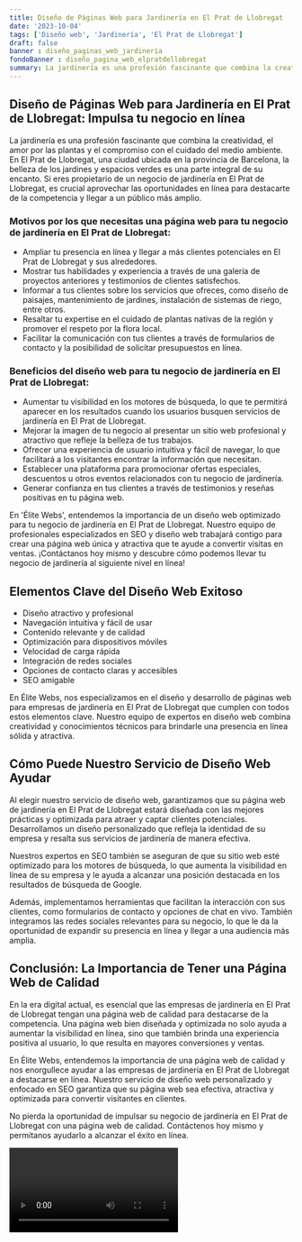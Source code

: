 ```yaml
---
title: Diseño de Páginas Web para Jardinería en El Prat de Llobregat
date: '2023-10-04'
tags: ['Diseño web', 'Jardinería', 'El Prat de Llobregat']
draft: false
banner : diseño_paginas_web_jardinería
fondoBanner : diseño_pagina_web_elpratdellobregat
summary: La jardinería es una profesión fascinante que combina la creatividad, el amor por las plantas y el compromiso con el cuidado del medio ambiente. En El Prat de Llobregat, una ciudad ubicada en la provincia de Barcelona, la belleza de los jardines y espacios verdes es una parte integral de su encanto. Si eres propietario de un negocio de jardinería en El Prat de Llobregat, es crucial aprovechar las oportunidades en línea para destacarte de la competencia y llegar a un público más amplio.
---
```


## Diseño de Páginas Web para Jardinería en El Prat de Llobregat: Impulsa tu negocio en línea

La jardinería es una profesión fascinante que combina la creatividad, el amor por las plantas y el compromiso con el cuidado del medio ambiente. En El Prat de Llobregat, una ciudad ubicada en la provincia de Barcelona, la belleza de los jardines y espacios verdes es una parte integral de su encanto. Si eres propietario de un negocio de jardinería en El Prat de Llobregat, es crucial aprovechar las oportunidades en línea para destacarte de la competencia y llegar a un público más amplio.

### Motivos por los que necesitas una página web para tu negocio de jardinería en El Prat de Llobregat:

- Ampliar tu presencia en línea y llegar a más clientes potenciales en El Prat de Llobregat y sus alrededores.
- Mostrar tus habilidades y experiencia a través de una galería de proyectos anteriores y testimonios de clientes satisfechos.
- Informar a tus clientes sobre los servicios que ofreces, como diseño de paisajes, mantenimiento de jardines, instalación de sistemas de riego, entre otros.
- Resaltar tu expertise en el cuidado de plantas nativas de la región y promover el respeto por la flora local.
- Facilitar la comunicación con tus clientes a través de formularios de contacto y la posibilidad de solicitar presupuestos en línea.

### Beneficios del diseño web para tu negocio de jardinería en El Prat de Llobregat:

- Aumentar tu visibilidad en los motores de búsqueda, lo que te permitirá aparecer en los resultados cuando los usuarios busquen servicios de jardinería en El Prat de Llobregat.
- Mejorar la imagen de tu negocio al presentar un sitio web profesional y atractivo que refleje la belleza de tus trabajos.
- Ofrecer una experiencia de usuario intuitiva y fácil de navegar, lo que facilitará a los visitantes encontrar la información que necesitan.
- Establecer una plataforma para promocionar ofertas especiales, descuentos u otros eventos relacionados con tu negocio de jardinería.
- Generar confianza en tus clientes a través de testimonios y reseñas positivas en tu página web.

En 'Élite Webs', entendemos la importancia de un diseño web optimizado para tu negocio de jardinería en El Prat de Llobregat. Nuestro equipo de profesionales especializados en SEO y diseño web trabajará contigo para crear una página web única y atractiva que te ayude a convertir visitas en ventas. ¡Contáctanos hoy mismo y descubre cómo podemos llevar tu negocio de jardinería al siguiente nivel en línea!

<GifSeo />

<Cta />

## Elementos Clave del Diseño Web Exitoso

- Diseño atractivo y profesional
- Navegación intuitiva y fácil de usar
- Contenido relevante y de calidad
- Optimización para dispositivos móviles
- Velocidad de carga rápida
- Integración de redes sociales
- Opciones de contacto claras y accesibles
- SEO amigable

En Élite Webs, nos especializamos en el diseño y desarrollo de páginas web para empresas de jardinería en El Prat de Llobregat que cumplen con todos estos elementos clave. Nuestro equipo de expertos en diseño web combina creatividad y conocimientos técnicos para brindarle una presencia en línea sólida y atractiva.

## Cómo Puede Nuestro Servicio de Diseño Web Ayudar

Al elegir nuestro servicio de diseño web, garantizamos que su página web de jardinería en El Prat de Llobregat estará diseñada con las mejores prácticas y optimizada para atraer y captar clientes potenciales. Desarrollamos un diseño personalizado que refleja la identidad de su empresa y resalta sus servicios de jardinería de manera efectiva.

Nuestros expertos en SEO también se aseguran de que su sitio web esté optimizado para los motores de búsqueda, lo que aumenta la visibilidad en línea de su empresa y le ayuda a alcanzar una posición destacada en los resultados de búsqueda de Google.

Además, implementamos herramientas que facilitan la interacción con sus clientes, como formularios de contacto y opciones de chat en vivo. También integramos las redes sociales relevantes para su negocio, lo que le da la oportunidad de expandir su presencia en línea y llegar a una audiencia más amplia.

## Conclusión: La Importancia de Tener una Página Web de Calidad

En la era digital actual, es esencial que las empresas de jardinería en El Prat de Llobregat tengan una página web de calidad para destacarse de la competencia. Una página web bien diseñada y optimizada no solo ayuda a aumentar la visibilidad en línea, sino que también brinda una experiencia positiva al usuario, lo que resulta en mayores conversiones y ventas.

En Élite Webs, entendemos la importancia de una página web de calidad y nos enorgullece ayudar a las empresas de jardinería en El Prat de Llobregat a destacarse en línea. Nuestro servicio de diseño web personalizado y enfocado en SEO garantiza que su página web sea efectiva, atractiva y optimizada para convertir visitantes en clientes.

No pierda la oportunidad de impulsar su negocio de jardinería en El Prat de Llobregat con una página web de calidad. Contáctenos hoy mismo y permítanos ayudarlo a alcanzar el éxito en línea.

<Video />

<CtaBot job='Jardinería' city='El Prat de Llobregat'/>

<Gmaps query='El Prat de Llobregat+españa+maps' />
